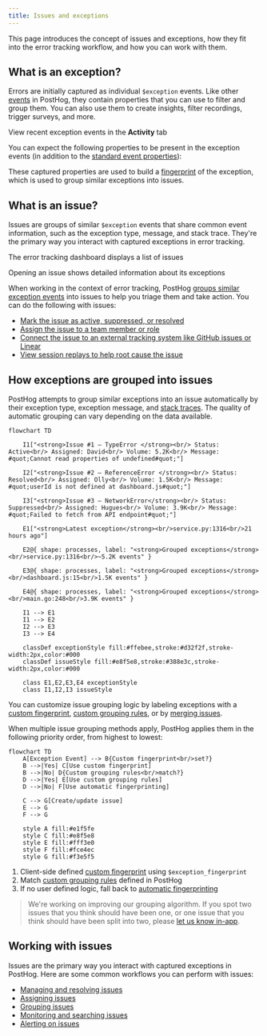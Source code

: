 ```yaml
---
title: Issues and exceptions
---
```


This page introduces the concept of issues and exceptions, how they fit into the error tracking workflow, and how you can work with them.

## What is an exception?

Errors are initially captured as individual `$exception` events. Like other [events](/docs/data/events) in PostHog, they contain properties that you can use to filter and group them. You can also use them to create insights, filter recordings, trigger surveys, and more. 

<ProductScreenshot
    imageLight="https://res.cloudinary.com/dmukukwp6/image/upload/SCR_20250813_qnwq_6fafacc8d6.png"
    imageDark="https://res.cloudinary.com/dmukukwp6/image/upload/SCR_20250813_qobb_f5df0a8629.png"
    alt="Exception events"
    classes="rounded"
/>

<Caption>View recent exception events in the <strong>Activity</strong> tab</Caption>

You can expect the following properties to be present in the exception events (in addition to the [standard event properties](/docs/data/events#default-properties)):


<ExceptionPropertiesTable />

These captured properties are used to build a [fingerprint](/docs/error-tracking/fingerprints) of the exception, which is used to group similar exceptions into issues.

## What is an issue?

Issues are groups of similar `$exception` events that share common event information, such as the exception type, message, and stack trace. They're the primary way you interact with captured exceptions in error tracking.

<ProductScreenshot
    imageLight="https://res.cloudinary.com/dmukukwp6/image/upload/SCR_20250814_dfbq_97e39c5c39.png"
    imageDark="https://res.cloudinary.com/dmukukwp6/image/upload/SCR_20250814_devl_d70f672e94.png"
    alt="Issues list view"
    classes="rounded"
/>
<Caption>The error tracking dashboard displays a list of issues</Caption>


<ProductScreenshot
    imageLight="https://res.cloudinary.com/dmukukwp6/image/upload/issue_light_f17781d806.png"
    imageDark="https://res.cloudinary.com/dmukukwp6/image/upload/issue_dark_5e825b1fe6.png"
    alt="Issue view"
    classes="rounded"
/>
<Caption>Opening an issue shows detailed information about its exceptions</Caption>

When working in the context of error tracking, PostHog [groups similar exception events](/docs/error-tracking/grouping-issues) into issues to help you triage them and take action. You can do the following with issues:

- [Mark the issue as active, suppressed, or resolved](/docs/error-tracking/managing-issues#resolving-and-suppressing-issues)
- [Assign the issue to a team member or role](/docs/error-tracking/assigning-issues)
- [Connect the issue to an external tracking system like GitHub issues or Linear](/docs/error-tracking/external-tracking)
- [View session replays to help root cause the issue](/docs/error-tracking/monitoring#viewing-session-replays)

## How exceptions are grouped into issues

PostHog attempts to group similar exceptions into an issue automatically by their exception type, exception message, and [stack traces](/docs/error-tracking/stack-traces). The quality of automatic grouping can vary depending on the data available. 

```mermaid
flowchart TD

    I1["<strong>Issue #1 – TypeError </strong><br/> Status: Active<br/> Assigned: David<br/> Volume: 5.2K<br/> Message: #quot;Cannot read properties of undefined#quot;"]

    I2["<strong>Issue #2 – ReferenceError </strong><br/> Status: Resolved<br/> Assigned: Olly<br/> Volume: 1.5K<br/> Message: #quot;userId is not defined at dashboard.js#quot;"]

    I3["<strong>Issue #3 – NetworkError</strong><br/> Status: Suppressed<br/> Assigned: Hugues<br/> Volume: 3.9K<br/> Message: #quot;Failed to fetch from API endpoint#quot;"]
    
    E1["<strong>Latest exception</strong><br/>service.py:1316<br/>21 hours ago"]

    E2@{ shape: processes, label: "<strong>Grouped exceptions</strong><br/>service.py:1316<br/>~5.2K events" }
    
    E3@{ shape: processes, label: "<strong>Grouped exceptions</strong><br/>dashboard.js:15<br/>1.5K events" }

    E4@{ shape: processes, label: "<strong>Grouped exceptions</strong><br/>main.go:248<br/>3.9K events" }
    
    I1 --> E1
    I1 --> E2
    I2 --> E3
    I3 --> E4
    
    classDef exceptionStyle fill:#ffebee,stroke:#d32f2f,stroke-width:2px,color:#000
    classDef issueStyle fill:#e8f5e8,stroke:#388e3c,stroke-width:2px,color:#000
    
    class E1,E2,E3,E4 exceptionStyle
    class I1,I2,I3 issueStyle

```

You can customize issue grouping logic by labeling exceptions with a [custom fingerprint](/docs/error-tracking/grouping-issues#option-1-client-side-fingerprint), [custom grouping rules](/docs/error-tracking/grouping-issues#option-2-custom-grouping-rule), or by [merging issues](/docs/error-tracking/grouping-issues).

When multiple issue grouping methods apply, PostHog applies them in the following priority order, from highest to lowest:

```mermaid
flowchart TD
    A[Exception Event] --> B{Custom fingerprint<br/>set?}
    B -->|Yes| C[Use custom fingerprint]
    B -->|No| D{Custom grouping rules<br/>match?}
    D -->|Yes| E[Use custom grouping rules]
    D -->|No| F[Use automatic fingerprinting]
    
    C --> G[Create/update issue]
    E --> G
    F --> G
    
    style A fill:#e1f5fe
    style C fill:#e8f5e8
    style E fill:#fff3e0
    style F fill:#fce4ec
    style G fill:#f3e5f5
```

1. Client-side defined [custom fingerprint](/docs/error-tracking/capture#customizing-exception-capture) using `$exception_fingerprint`
2. Match [custom grouping rules](/docs/error-tracking/grouping-issues#option-2-custom-grouping-rule) defined in PostHog
3. If no user defined logic, fall back to [automatic fingerprinting](/docs/error-tracking/fingerprints)
 
> We're working on improving our grouping algorithm. If you spot two issues that you think should have been one, or one issue that you think should have been split into two, please [let us know in-app](https://app.posthog.com#panel=support%3Afeedback%3Aerror_tracking%3Alow%3Atrue).

## Working with issues

Issues are the primary way you interact with captured exceptions in PostHog. Here are some common workflows you can perform with issues:

- [Managing and resolving issues](/docs/error-tracking/managing-issues)
- [Assigning issues](/docs/error-tracking/assigning-issues)
- [Grouping issues](/docs/error-tracking/grouping-issues)
- [Monitoring and searching issues](/docs/error-tracking/monitoring)
- [Alerting on issues](/docs/error-tracking/alerts)